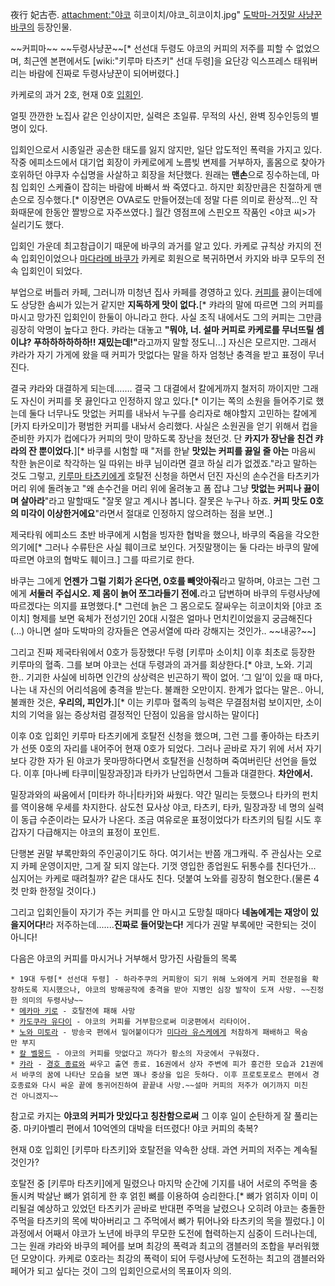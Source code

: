 夜行 妃古壱.
attachment:"야코 히코이치/야코_히코이치.jpg"
[[도박마-거짓말 사냥꾼 바쿠]]의 등장인물.

~~커피마~~ ~~두령사냥꾼~~[* 선선대 두령도 야코의 커피의 저주를 피할 수 없었으며, 최근엔 본편에서도 [wiki:"키루마 타츠키" 선대 두령]을 요단강 익스프레스 태워버리는 바람에 진짜로 두령사냥꾼이 되어버렸다.]

카케로의 과거 2호, 현재 0호 [[입회인]]. 

얼핏 깐깐한 노집사 같은 인상이지만, 실력은 초일류. 무적의 사신, 완벽 징수인등의 별명이 있다. 

입회인으로서 시종일관 공손한 태도를 잃지 않지만, 일단 압도적인 폭력을 가지고 있다. 작중 에피소드에서 대기업 회장이 카케로에게 노름빚 변제를 거부하자, 홀몸으로 찾아가 호위하던 야쿠자 수십명을 사살하고 회장을 처단했다. 원래는 '''맨손'''으로 징수하는데, 마침 입회인 스케쥴이 잡히는 바람에 바빠서 쏴 죽였다고. 하지만 회장만큼은 친절하게 맨손으로 징수했다.[* 이장면은 OVA로도 만들어졌는데 정말 다른 의미로 환상적...인 작화때문에 한동안 짤방으로 자주쓰였다.] 월간 영점프에 스핀오프 작품인 <야코 씨>가 실리기도 했다.

입회인 가운데 최고참급이기 때문에 바쿠의 과거를 알고 있다. 카케로 규칙상 카지의 전속 입회인이었으나 [[마다라메 바쿠]]가 카케로 회원으로 복귀하면서 카지와 바쿠 모두의 전속 입회인이 되었다.

부업으로 버틀러 카페, 그러니까 미청년 집사 카페를 경영하고 있다. [[커피]]를 끓이는데에도 상당한 솜씨가 있는거 같지만 '''지독하게 맛이 없다.'''[* 캬라의 말에 따르면 그의 커피를 마시고 망가진 입회인이 한둘이 아니라고 한다. 사실 조직 내에서도 그의 커피는 그만큼 굉장히 악명이 높다고 한다. 캬라는 대놓고 '''"뭐야, 너. 설마 커피로 카케로를 무너뜨릴 셈이냐? 푸하하하하하하!! 재밌는데!"'''라고까지 말할 정도니...] 자신은 모르지만. 그래서 캬라가 자기 가게에 왔을 때 커피가 맛없다는 말을 하자 엄청난 충격을 받고 표정이 무너진다.

결국 캬라와 대결하게 되는데……. 결국 그 대결에서 칼에게까지 철저히 까이지만 그래도 자신이 커피를 못 끓인다고 인정하지 않고 있다.[* 이기는 쪽의 소원을 들어주기로 했는데 둘다 너무나도 맛없는 커피를 내놔서 누구를 승리자로 해야할지 고민하는 칼에게 [카지 타카오미]가 평범한 커피를 내놔서 승리했다. 사실은 소원권을 얻기 위해서 컵을 준비한 카지가 컵에다가 커피의 맛이 망하도록 장난을 쳤던것. 단 '''카지가 장난을 친건 캬라의 잔 뿐이었다.'''][* 바쿠를 시험할 때 "저를 한낱 '''맛있는 커피를 끓일 줄 아는''' 마음씨 착한 늙은이로 착각하는 일 따위는 바쿠 님이라면 결코 하실 리가 없겠죠."라고 말하는 것도 그렇고, [[키루마 타츠키]]에게 호탈전 신청을 하면서 던진 자신의 손수건을 타츠키가 머리 위에 돌려놓고 "왜 손수건을 머리 위에 올려놓고 폼 잡냐 그냥 '''맛없는 커피나 끓이며 살아라'''"라고 말할때도 "잘못 알고 계시나 봅니다. 잘못은 누구나 하죠. '''커피 맛도 0호의 미각이 이상한거에요'''"라면서 절대로 인정하지 않으려하는 점을 보면..]

제국타워 에피소드 초반 바쿠에게 시험을 빙자한 협박을 했으나, 바쿠의 죽음을 각오한 의기에[* 그러나 수류탄은 사실 훼이크로 보인다. 거짓말쟁이는 둘 다라는 바쿠의 말에 따르면 야코의 협박도 훼이크.] 그를 따르기로 한다.

바쿠는 그에게 '''언젠가 그럴 기회가 온다면, 0호를 빼앗아줘'''라고 말하며, 야코는 그런 그에게 '''서둘러 주십시오. 제 몸이 늙어 쪼그라들기 전에.'''라고 답변하며 바쿠의 두령사냥에 따르겠다는 의지를 표명했다.[* 그런데 늙은 그 몸으로도 잘싸우는 히코이치와 [야코 조이치] 형제를 보면 육체가 전성기인 20대 시절은 얼마나 먼치킨이었을지 궁금해진다(...) 아니면 설마 도박마의 강자들은 연공서열에 따라 강해지는 것인가.. ~~내공?~~]

그리고 진짜 제국타워에서 0호가 등장했다! 두령 [키루마 소이치] 이후 최초로 등장한 키루마의 혈족. 그를 보며 야코는 선대 두령과의 과거를 회상한다.[* 야코, 노와. 기괴한.. 기괴한 사실에 비하면 인간의 상상력은 빈곤하기 짝이 없어. ‘그 일’이 있을 때 마다, 나는 내 자신의 어리석음에 충격을 받는다. 불쾌한 오만이지. 한계가 없다는 말은.. 아니, 불쾌한 것은, '''우리의, 피인가.'''][* 이는 키루마 혈족의 능력은 무결점처럼 보이지만, 소이치의 기억을 잃는 증상처럼 결정적인 단점이 있음을 암시하는 말이다]

이후 0호 입회인 키루마 타츠키에게 호탈전 신청을 했으며, 그런 그를 좋아하는 타츠키가 선뜻 0호의 자리를 내어주어 현재 0호가 되었다. 그러나 곧바로 자기 위에 서서 자기보다 강한 자가 된 야코가 못마땅하다면서 호탈전을 신청하며 죽여버린단 선언을 들었다. 이후 [마나베 타쿠미|밀장과장]과 타카가 난입하면서 그들과 대결한다. '''차안에서.'''

밀장과와의 싸움에서 [미타카 하나|타카]와 싸웠다. 약간 밀리는 듯했으나 타카의 펀치를 역이용해 우세를 차지한다. 삼도천 묘사상 야코, 타츠키, 타카, 밀장과장 네 명의 실력이 동급 수준이라는 묘사가 나온다. 조금 여유로운 표정이었다가 타츠키의 팀킬 시도 후 갑자기 다급해지는 야코의 표정이 포인트.

단행본 권말 부록만화의 주인공이기도 하다. 여기서는 반쯤 개그캐릭. 주 관심사는 오로지 카페 운영이지만, 그게 잘 되지 않는다. 기껏 영입한 종업원도 뒤통수를 친다던가... 심지어는 카케로 때려칠까? 같은 대사도 친다. 덧붙여 노와를 굉장히 혐오한다.(물론 4컷 만화 한정일 것이다.)

그리고 입회인들이 자기가 주는 커피를 안 마시고 도망칠 때마다 '''네놈에게는 재앙이 있을지어다!'''라 저주하는데.......'''진짜로 들어맞는다!''' 게다가 권말 부록에만 국한되는 것이 아니다!

다음은 야코의 커피를 마시거나 거부해서 망가진 사람들의 목록

 * 19대 두령[* 선선대 두령] - 하라주쿠의 커피왕이 되기 위해 노와에게 커피 전문점을 확장하도록 지시했으나, 야코의 방해공작에 충격을 받아 지병인 심장 발작이 도져 사망. ~~진정한 의미의 두령사냥~~
 * [[메카마 키로]] - 호탈전에 패해 사망
 * [[카도쿠라 유다이]] - 야코의 커피를 거부함으로써 미궁편에서 리타이어.
 * [[노와 미토라]] - 방송국 편에서 밀어붙이다가 [[미다라 유스케]]에게 처참하게 패배하고 목숨만 부지
 * [[칼 벨몽드]] - 야코의 커피를 맛없다고 까다가 황소의 자궁에서 구워졌다.
 * [[캬라]] - [[경호 종료]]와 싸우고 출연 종료. 16권에서 상자 주변에 피가 흥건한 모습과 21권에서 바쿠의 꿈에 나타난 모습을 보면 꽤나 중상을 입은 듯하다. 이후 프로토포로스 편에서 경호종료와 다시 싸운 끝에 동귀어진하여 끝끝내 사망.~~설마 커피의 저주가 여기까지 미친건 아니겠지~~

참고로 카지는 '''야코의 커피가 맛있다고 칭찬함으로써''' 그 이후 일이 순탄하게 잘 풀리는 중. 마키아벨리 편에서 10억엔의 대박을 터뜨렸다! 야코 커피의 축복?

현재 0호 입회인 [키루마 타츠키]와 호탈전을 약속한 상태. 과연 커피의 저주는 계속될 것인가? 

호탈전 중 [키루마 타츠키]에게 밀렸으나 마지막 순간에 기지를 내어 서로의 주먹을 충돌시켜 박살난 뼈가 얽히게 한 후 얽힌 뼈를 이용하여 승리한다.[* 뼈가 얽히자 이미 이리될걸 예상하고 있었던 타츠키가 곧바로 반대편 주먹을 날렸으나 오히려 야코는 충돌한 주먹을 타츠키의 목에 박아버리고 그 주먹에서 뼈가 튀어나와 타츠키의 목을 찔렀다.] 이 과정에서 어째서 야코가 노년에 바쿠의 무모한 도전에 협력하는지 심중이 드러나는데, 그는 원래 캬라와 바쿠의 페어를 보며 최강의 폭력과 최고의 갬블러의 조합을 부러워했던 모양이다. 카케로 0호라는 최강의 폭력이 되어 두령사냥에 도전하는 최고의 갬블러와 페어가 되고 싶다는 것이 그의 입회인으로서의 목표이자 의의.
